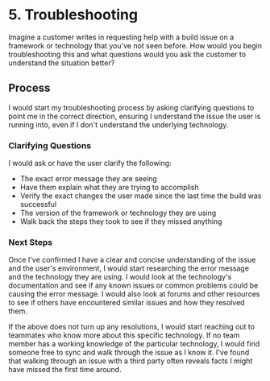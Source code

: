 # 5. Troubleshooting

Imagine a customer writes in requesting help with a build issue on a framework or technology that you've not seen before. How would you begin troubleshooting this and what questions would you ask the customer to understand the situation better?

## Process

I would start my troubleshooting process by asking clarifying questions to point me in the correct direction, ensuring I understand the issue the user is running into, even if I don't understand the underlying technology.

### Clarifying Questions

I would ask or have the user clarify the following:

- The exact error message they are seeing
- Have them explain what they are trying to accomplish
- Verify the exact changes the user made since the last time the build was successful
- The version of the framework or technology they are using
- Walk back the steps they took to see if they missed anything

### Next Steps

Once I've confirmed I have a clear and concise understanding of the issue and the user's environment, I would start researching the error message and the technology they are using. I would look at the technology's documentation and see if any known issues or common problems could be causing the error message. I would also look at forums and other resources to see if others have encountered similar issues and how they resolved them.

If the above does not turn up any resolutions, I would start reaching out to teammates who know more about this specific technology. If no team member has a working knowledge of the particular technology, I would find someone free to sync and walk through the issue as I know it. I've found that walking through an issue with a third party often reveals facts I might have missed the first time around.

